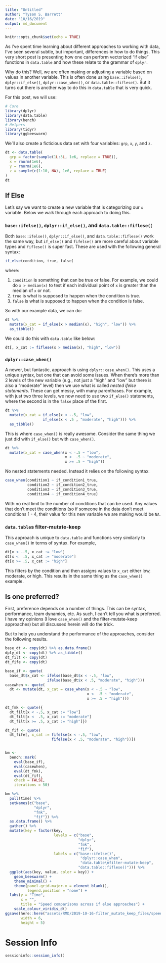 ```yaml
---
title: "Untitled"
author: "Tyson S. Barrett"
date: "10/16/2019"
output: md_document
---
```


```r
knitr::opts_chunk$set(echo = TRUE)
```

As I've spent time learning about different approaches to working with data, I've seen several subtle, but important, differences in how to do things. This very short post is presenting how one can perform vectorized "if else" functions in `data.table` and how these relate to the grammar of `dplyr`.

Why do this? Well, we are often making or adjusting a variable based on values in another variable. This is often done using `base::ifelse()`, `dplyr::if_else()`, `dplyr::case_when()`, or `data.table::fiflese()`. But it turns out there is another way to do this in `data.table` that is very quick.

For this post, we will use:

```r
# Core
library(dplyr)
library(data.table)
library(bench)
# Helpers
library(tidyr)
library(ggbeeswarm)
```

We'll also create a ficticious data set with four variables: `grp`, `x`, `y`, and `z`.

```r
dt <- data.table(
  grp = factor(sample(1L:3L, 1e6, replace = TRUE)),
  x = rnorm(1e6),
  y = rnorm(1e6),
  z = sample(c(1:10, NA), 1e6, replace = TRUE)
)
dt
```

## If Else

Let's say we want to create a new variable that is categorizing our `x` variable. Below we walk through each approach to doing this.

### `base::ifelse()`, `dplyr::if_else()`, and `data.table::fiflese()`

Both `base::ifelse()`,  `dplyr::if_else()`, and `data.table::fiflese()` work the same way, but `if_else()` and `fifelse()` are more careful about variable types and `fiflese()` is super fast. These are used with the following general syntax:

```r
if_else(condition, true, false)
```

where:

1. `condition` is something that can be true or false. For example, we could do `x > median(x)` to test if each individual point of `x` is greater than the median of `x` or not. 
2. `true` is what is supposed to happen when the condition is true.
3. `false` is what is supposed to happen when the condition is false.

So with our example data, we can do:

```r
dt %>% 
  mutate(x_cat = if_else(x > median(x), "high", "low")) %>% 
  as_tibble()
```

We could do this with `data.table` like below:

```r
dt[, x_cat := fiflese(x > median(x), "high", "low")]
```


### `dplyr::case_when()`

A newer, but fantastic, approach is using `dplyr::case_when()`. This uses a unique syntax, but one that can avoid some issues. When there's more than 2 levels of the new variable (e.g., not just a "high" and "low" but there is also a "moderate" level) then we use what is called *nested ifelse statements*. These can get messy, with many parenthases. For example, with just two three levels, we now need to use two `if_else()` statements, where the second is in the `false` place of the first.

```r
dt %>% 
  mutate(x_cat = if_else(x < -.5, "low",
                 if_else(x < .5 , "moderate", "high"))) %>% 
  as_tibble()
```

This is where `case_when()` is really awesome. Consider the same thing we just did with `if_else()` but with `case_when()`.

```r
dt %>% 
  mutate(x_cat = case_when(x < -.5 ~ "low",
                           x <  .5 ~ "moderate",
                           x >= .5 ~ "high"))
```

No nested statements needed. Instead it relies on the following syntax:

```r
case_when(condition1 ~ if_condition1_true,
          condition2 ~ if_condition2_true,
          condition3 ~ if_condition3_true,
          condition4 ~ if_condition4_true)
```

With no real limit to the number of conditions that can be used. Any values that don't meet the conditions (so if someone in the data don't meet conditions 1 - 4, their value for this new variable we are making would be `NA`.

### `data.table`s filter-mutate-keep

This approach is unique to `data.table` and functions very similarly to `case_when()` in terms of syntax. For example,

```r
dt[x < -.5, x_cat := "low"]
dt[x <  .5, x_cat := "moderate"]
dt[x >= .5, x_cat := "high"]
```

This filters by the condition and then assigns values to `x_cat` either low, moderate, or high. This results in the same thing as the `case_when()` example.

## Is one preferred?

First, preference depends on a number of things. This can be syntax, performance, team dynamics, etc. As such, I can't tell you what is preferred. I have my opinions (I love `case_when()` and the filter-mutate-keep approaches) but all discussed herein will do the trick. 

But to help you understand the performance of the approaches, consider the following results.

```r
base_dt <- copy(dt) %>% as.data.frame()
dply_dt <- copy(dt) %>% as_tibble()
dt_filt <- copy(dt)
dt_fife <- copy(dt)

base_if <- quote(
  base_dt$x_cat <- ifelse(base_dt$x < -.5, "low",
                   ifelse(base_dt$x < .5, "moderate", "high")))
casewhen <- quote(
  dt <- mutate(dt, x_cat = case_when(x < -.5 ~ "low",
                                     x <  .5 ~ "moderate",
                                     x >= .5 ~ "high")))

dt_fmk <- quote({
  dt_filt[x < -.5, x_cat := "low"]
  dt_filt[x <  .5, x_cat := "moderate"]
  dt_filt[x >= .5, x_cat := "high"]})

dt_fif <- quote(
  dt_fife[, x_cat := fifelse(x < -.5, "low", 
                     fifelse(x < .5, "moderate", "high"))])


bm <-
  bench::mark(
    eval(base_if),
    eval(casewhen),
    eval(dt_fmk),
    eval(dt_fif),
    check = FALSE,
    iterations = 50)

bm %>% 
  pull(time) %>% 
  setNames(c("base", 
             "dplyr", 
             "fmk", 
             "fif")) %>% 
  as.data.frame() %>% 
  gather() %>% 
  mutate(key = factor(key, 
                      levels = c("base", 
                                 "dplyr", 
                                 "fmk", 
                                 "fif"),
                      labels = c("base::ifelse()", 
                                  "dplyr::case_when", 
                                  "data.table\nfilter-mutate-keep",
                                 "data.table::fiflese()"))) %>% 
  ggplot(aes(key, value, color = key)) +
    geom_beeswarm() +
    theme_minimal() +
    theme(panel.grid.major.x = element_blank(),
          legend.position = "none") +
  labs(y = "Time",
       x = "",
       title = "Speed comparisons across if else approaches") +
    scale_colour_viridis_d()
ggsave(here::here("assets/RMD/2019-10-16-filter_mutate_keep_files/speed.png"),
       width = 6,
       height = 5)
```


# Session Info

```r
sessioninfo::session_info()
```




